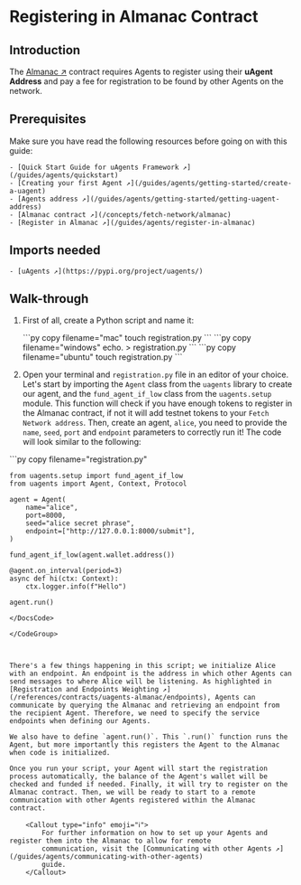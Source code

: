 
# Registering in Almanac Contract

## Introduction

The [Almanac ↗️](/references/contracts/uagents-almanac/almanac-overview) contract requires Agents to register using their **uAgent Address** and pay a fee for registration to be found by other Agents on the network.

## Prerequisites

Make sure you have read the following resources before going on with this guide:

    - [Quick Start Guide for uAgents Framework ↗️](/guides/agents/quickstart)
    - [Creating your first Agent ↗️](/guides/agents/getting-started/create-a-uagent)
    - [Agents address ↗️](/guides/agents/getting-started/getting-uagent-address)
    - [Almanac contract ↗️](/concepts/fetch-network/almanac)
    - [Register in Almanac ↗️](/guides/agents/register-in-almanac)

## Imports needed

    - [uAgents ↗️](https://pypi.org/project/uagents/)

## Walk-through

1. First of all, create a Python script and name it:

   <CodeGroup hasCopy isOSFile>
   <DocsCode mac={true}>
       ```py copy filename="mac"
       touch registration.py
       ```
   </DocsCode>
   <DocsCode windows={true}>
       ```py copy filename="windows"
       echo. > registration.py
       ```
   </DocsCode>

   <DocsCode ubuntu={true}>
       ```py copy filename="ubuntu"
       touch registration.py
       ```
       </DocsCode>

   </CodeGroup>

2. Open your terminal and `registration.py` file in an editor of your choice. Let's start by importing the `Agent` class from the `uagents` library to create our agent, and the `fund_agent_if_low` class from the `uagents.setup` module. This function will check if you have enough tokens to register in the Almanac contract, if not it will add testnet tokens to your `Fetch Network address`. Then, create an agent, `alice`, you need to provide the `name`, `seed`, `port` and `endpoint` parameters to correctly run it! The code will look similar to the following:

<GithubCodeSegment digest="2c6beabe5ec88375db41965c64bc5502">
    <CodeSegment
        path="https://github.com/fetchai/uAgent-Examples/blob/main/5-documentation/guides/agents/advanced/register-in-almanac/registration.py"
        lineStart={1}
        lineEnd={17}
        hosted={true}
    />
</GithubCodeSegment>
<CodeGroup dynamic hasCopy isLocalHostedFile digest='2c6beabe5ec88375db41965c64bc5502'>

<DocsCode local={true}>
	```py copy filename="registration.py"

	from uagents.setup import fund_agent_if_low
	from uagents import Agent, Context, Protocol
	
	agent = Agent(
	    name="alice",
	    port=8000,
	    seed="alice secret phrase",
	    endpoint=["http://127.0.0.1:8000/submit"],
	)
	
	fund_agent_if_low(agent.wallet.address())
	
	@agent.on_interval(period=3)
	async def hi(ctx: Context):
	    ctx.logger.info(f"Hello")
	
	agent.run()

```
</DocsCode>

</CodeGroup>



There's a few things happening in this script; we initialize Alice with an endpoint. An endpoint is the address in which other Agents can send messages to where Alice will be listening. As highlighted in [Registration and Endpoints Weighting ↗️](/references/contracts/uagents-almanac/endpoints), Agents can communicate by querying the Almanac and retrieving an endpoint from the recipient Agent. Therefore, we need to specify the service endpoints when defining our Agents.

We also have to define `agent.run()`. This `.run()` function runs the Agent, but more importantly this registers the Agent to the Almanac when code is initialized.

Once you run your script, your Agent will start the registration process automatically, the balance of the Agent's wallet will be checked and funded if needed. Finally, it will try to register on the Almanac contract. Then, we will be ready to start to a remote communication with other Agents registered within the Almanac contract.

    <Callout type="info" emoji="ℹ️">
        For further information on how to set up your Agents and register them into the Almanac to allow for remote
        communication, visit the [Communicating with other Agents ↗️](/guides/agents/communicating-with-other-agents)
        guide.
    </Callout>

